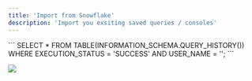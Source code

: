```yaml
---
title: 'Import from Snowflake'
description: 'Import you exsiting saved queries / consoles'
---
```


<AccordionGroup>

 <Accordion title="Bulk import history queries">

<Steps>

<Step title = "Go to Snowflake"> </Step>

<Step title = "Run the following query"> 
```
SELECT *
FROM TABLE(INFORMATION_SCHEMA.QUERY_HISTORY())
WHERE EXECUTION_STATUS = 'SUCCESS'
AND USER_NAME = '<your_username>';
```
</Step>



<Step title = "Export the output (SQL queries history) into a file of any type."> </Step>

<Step title = "Drag and drop the file into the Upload a file in the Sherloq setting "> 
</Step>

</Steps>


  </Accordion>


 <Accordion title="Import files from history">

<Steps>

<Step title = "Go to DataGrip"> </Step>

<Step title = "Click on the upper DataGrip Menu"> </Step>

<Step title = "Click `Help` -> `Show SQL Log in Finder`"> </Step>

<Step title = "Drag and drop the file into the Upload a file in the Sherloq setting "> 
</Step>

</Steps>

<img
  src="/images/dg_import_2.png"
/>

  </Accordion>

</AccordionGroup>







